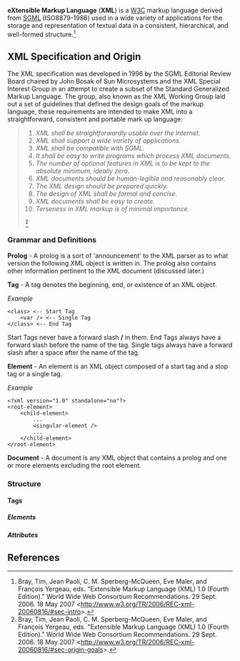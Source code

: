 '''eXtensible Markup Language''' ('''XML''') is a [[W3C]] markup language derived from [[SGML]] (ISO8879-1986) used in a wide variety of applications for the storage and representation of textual data in a consistent, hierarchical, and well-formed structure.<ref>Bray, Tim, Jean Paoli, C. M. Sperberg-McQueen, Eve Maler, and François Yergeau, eds. "Extensible Markup Language (XML) 1.0 (Fourth Edition)." World Wide Web Consortium Recommendations. 29 Sept. 2006. 18 May 2007 <http://www.w3.org/TR/2006/REC-xml-20060816/#sec-intro>.</ref>

== XML Specification and Origin ==

The XML specification was developed in 1996 by the SGML Editorial Review Board chaired by John Bosak of Sun Microsystems and the XML Special Interest Group in an attempt to create a subset of the Standard Generalized Markup Language. The group, also known as the XML Working Group  laid out a set of guidelines that defined the design goals of the markup language, these requirements are intended to make XML into a straightforward, consistent and portable mark up language:
<blockquote>

#''XML shall be straightforwardly usable over the Internet.''
#''XML shall support a wide variety of applications.''
#''XML shall be compatible with SGML.''
#''It shall be easy to write programs which process XML documents.''
#''The number of optional features in XML is to be kept to the absolute minimum, ideally zero.''
#''XML documents should be human-legible and reasonably clear.''
#''The XML design should be prepared quickly.''
#''The design of XML shall be formal and concise.''
#''XML documents shall be easy to create.''
#''Terseness in XML markup is of minimal importance.''

<ref>Bray, Tim, Jean Paoli, C. M. Sperberg-McQueen, Eve Maler, and François Yergeau, eds. "Extensible Markup Language (XML) 1.0 (Fourth Edition)." World Wide Web Consortium Recommendations. 29 Sept. 2006. 18 May 2007 <http://www.w3.org/TR/2006/REC-xml-20060816/#sec-origin-goals>.</ref>



</blockquote>

=== Grammar and Definitions ===

'''Prolog''' - A prolog is a sort of 'announcement' to the XML parser as to what version the following XML object is written in. The prolog also contains other information pertinent to the XML document (discussed later.)

'''Tag''' - A tag denotes the beginning, end, or existence of an XML object.

''Example''
<pre>
<class> <-- Start Tag
    <var /> <-- Single Tag
</class> <-- End Tag
</pre>

Start Tags never have a forward slash '''/''' in them. End Tags always have a forward slash before the name of the tag. Single tags always have a forward slash after a space after the name of the tag.

'''Element''' - An element is an XML object composed of a start tag and a stop tag or a single tag.

''Example''
<pre>
<?xml version="1.0" standalone="no"?>
<root-element>
    <child-element>
        ...
        <singular-element />
        ...
    </child-element>
</root-element>
</pre>

'''Document''' - A document is any XML object that contains a prolog and one or more elements excluding the root element.

=== Structure ===

==== Tags ====

===== Elements =====

===== Attributes =====

== References ==
<references/>